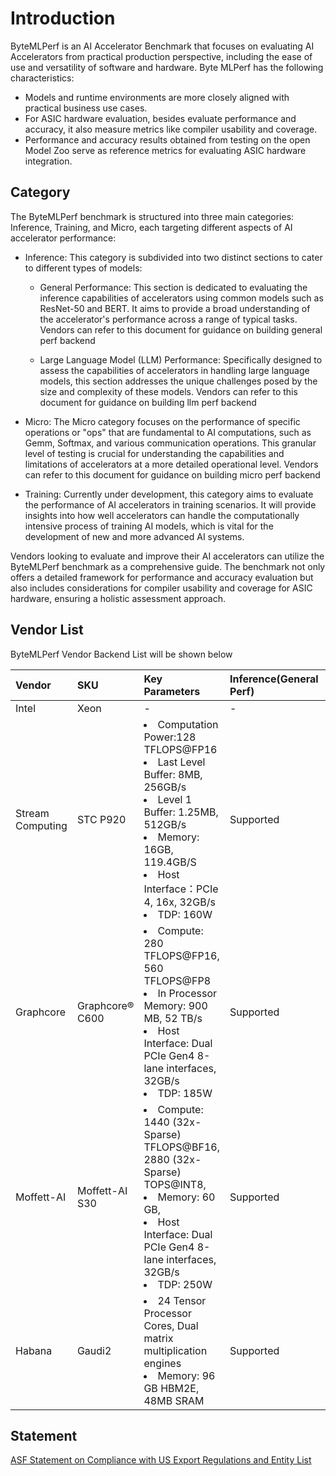 # Introduction

ByteMLPerf is an AI Accelerator Benchmark that focuses on evaluating AI Accelerators from practical production perspective, including the ease of use and versatility of software and hardware. Byte MLPerf has the following characteristics:
- Models and runtime environments are more closely aligned with practical business use cases.
- For ASIC hardware evaluation, besides evaluate performance and accuracy, it also measure metrics like compiler usability and coverage.
- Performance and accuracy results obtained from testing on the open Model Zoo serve as reference metrics for evaluating ASIC hardware integration.


## Category
The ByteMLPerf benchmark is structured into three main categories: Inference, Training, and Micro, each targeting different aspects of AI accelerator performance:

- Inference: This category is subdivided into two distinct sections to cater to different types of models:

  - General Performance: This section is dedicated to evaluating the inference capabilities of accelerators using common models such as ResNet-50 and BERT. It aims to provide a broad understanding of the accelerator's performance across a range of typical tasks. Vendors can refer to this document for guidance on building general perf backend

  - Large Language Model (LLM) Performance: Specifically designed to assess the capabilities of accelerators in handling large language models, this section addresses the unique challenges posed by the size and complexity of these models. Vendors can refer to this document for guidance on building llm perf backend

- Micro: The Micro category focuses on the performance of specific operations or "ops" that are fundamental to AI computations, such as Gemm, Softmax, and various communication operations. This granular level of testing is crucial for understanding the capabilities and limitations of accelerators at a more detailed operational level. Vendors can refer to this document for guidance on building micro perf backend

- Training: Currently under development, this category aims to evaluate the performance of AI accelerators in training scenarios. It will provide insights into how well accelerators can handle the computationally intensive process of training AI models, which is vital for the development of new and more advanced AI systems.

Vendors looking to evaluate and improve their AI accelerators can utilize the ByteMLPerf benchmark as a comprehensive guide. The benchmark not only offers a detailed framework for performance and accuracy evaluation but also includes considerations for compiler usability and coverage for ASIC hardware, ensuring a holistic assessment approach.

## Vendor List
ByteMLPerf Vendor Backend List will be shown below

| Vendor | SKU | Key Parameters | Inference(General Perf) | Inference(LLM Perf) |
| :---- | :----| :---- | :---- | :---- |
| Intel | Xeon | - | - | - |
| Stream Computing | STC P920 | <li>Computation Power:128 TFLOPS@FP16</li> <li> Last Level Buffer: 8MB, 256GB/s</li> <li>Level 1 Buffer: 1.25MB, 512GB/s </li>  <li> Memory: 16GB, 119.4GB/S </li><li> Host Interface：PCIe 4, 16x, 32GB/s </li> <li> TDP: 160W </li>| Supported| - |
| Graphcore | Graphcore® C600 | <li>Compute: 280 TFLOPS@FP16, 560 TFLOPS@FP8</li> <li> In Processor Memory: 900 MB, 52 TB/s </li><li> Host Interface: Dual PCIe Gen4 8-lane interfaces, 32GB/s </li><li> TDP: 185W  </li>| Supported| - |
| Moffett-AI | Moffett-AI S30 | <li>Compute: 1440 (32x-Sparse) TFLOPS@BF16, 2880 (32x-Sparse) TOPS@INT8,</li> <li> Memory: 60 GB, </li> <li> Host Interface: Dual PCIe Gen4 8-lane interfaces, 32GB/s </li><li> TDP: 250W </li> | Supported| - |
| Habana | Gaudi2 | <li>24 Tensor Processor Cores, Dual matrix multiplication engines</li> <li> Memory: 96 GB HBM2E, 48MB SRAM </li> | Supported | - |

## Statement
[ASF Statement on Compliance with US Export Regulations and Entity List](https://news.apache.org/foundation/entry/statement-by-the-apache-software)
